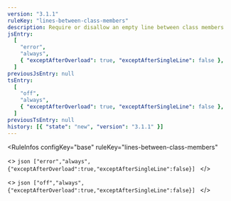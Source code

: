 ```yaml
---
version: "3.1.1"
ruleKey: "lines-between-class-members"
description: Require or disallow an empty line between class members
jsEntry:
  [
    "error",
    "always",
    { "exceptAfterOverload": true, "exceptAfterSingleLine": false },
  ]
previousJsEntry: null
tsEntry:
  [
    "off",
    "always",
    { "exceptAfterOverload": true, "exceptAfterSingleLine": false },
  ]
previousTsEntry: null
history: [{ "state": "new", "version": "3.1.1" }]
---
```


<RuleInfos 
  configKey="base" 
  ruleKey="lines-between-class-members" 
>
  <>
    ```json
    ["error","always",{"exceptAfterOverload":true,"exceptAfterSingleLine":false}]
    ```
  </>

  <>
    ```json
    ["off","always",{"exceptAfterOverload":true,"exceptAfterSingleLine":false}]
    ```
  </>
</RuleInfos>
